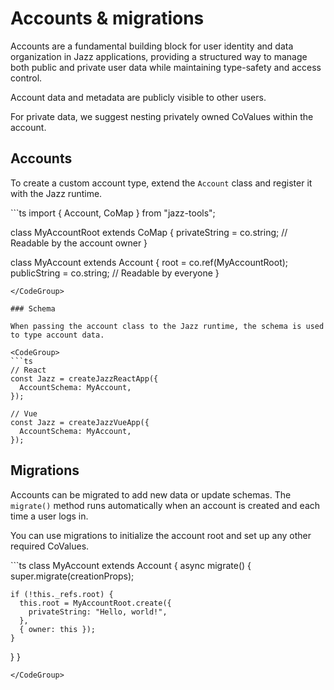 
# Accounts & migrations

Accounts are a fundamental building block for user identity and data organization in Jazz applications, providing a structured way to manage both public and private user data while maintaining type-safety and access control.

Account data and metadata are publicly visible to other users.

For private data, we suggest nesting privately owned CoValues within the account.

## Accounts

To create a custom account type, extend the `Account` class and register it with the Jazz runtime.

<CodeGroup>
```ts
import { Account, CoMap } from "jazz-tools"; 

class MyAccountRoot extends CoMap {
  privateString = co.string; // Readable by the account owner
}

class MyAccount extends Account {
  root = co.ref(MyAccountRoot);
  publicString = co.string; // Readable by everyone
}
```
</CodeGroup>

### Schema

When passing the account class to the Jazz runtime, the schema is used to type account data.

<CodeGroup>
```ts
// React
const Jazz = createJazzReactApp({
  AccountSchema: MyAccount,
});

// Vue
const Jazz = createJazzVueApp({
  AccountSchema: MyAccount,
});
```
</CodeGroup>

## Migrations

Accounts can be migrated to add new data or update schemas. The `migrate()` method runs automatically when an account is created and each time a user logs in.

You can use migrations to initialize the account root and set up any other required CoValues.


<CodeGroup>
```ts
class MyAccount extends Account {
  async migrate() {
    super.migrate(creationProps);

    if (!this._refs.root) {
      this.root = MyAccountRoot.create({
        privateString: "Hello, world!",
      },
      { owner: this });
    }
  }
}
```
</CodeGroup>
